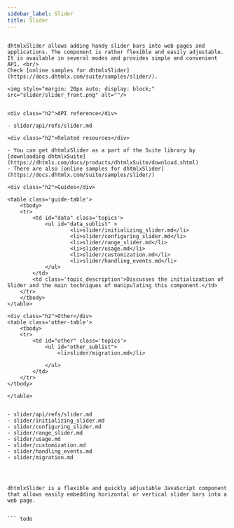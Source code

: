 ```yaml
---
sidebar_label: Slider
title: Slider
---          
```


``` todo

dhtmlxSlider allows adding handy slider bars into web pages and applications. The component is rather flexible and easily adjustable. It is available in several modes and provides simple and convenient API. <br/>
Check [online samples for dhtmlxSlider](https://docs.dhtmlx.com/suite/samples/slider/).

<img style="margin: 20px auto; display: block;" src="slider/slider_front.png" alt=""/>


<div class="h2">API reference</div>

- slider/api/refs/slider.md

<div class="h2">Related resources</div>

- You can get dhtmlxSlider as a part of the Suite library by [downloading dhtmlxSuite](https://dhtmlx.com/docs/products/dhtmlxSuite/download.shtml)          
- There are also [online samples for dhtmlxSlider](https://docs.dhtmlx.com/suite/samples/slider/)  

<div class="h2">Guides</div>

<table class='guide-table'>
	<tbody>
	<tr>
		<td id="data" class='topics'>
		    <ul id="data_sublist" >
                    <li>slider/initializing_slider.md</li>                  
                    <li>slider/configuring_slider.md</li>
                    <li>slider/range_slider.md</li>
                    <li>slider/usage.md</li>
                    <li>slider/customization.md</li>
                    <li>slider/handling_events.md</li>                     
            </ul>
        </td>
		<td class='topic_description'>Discusses the initialization of Slider and the main techniques of manipulating this component.</td>
	</tr>   
    </tbody>
</table>

<div class="h2">Other</div>
<table class='other-table'>
	<tbody>
    <tr>
        <td id="other" class='topics'>            
            <ul id="other_sublist">
                <li>slider/migration.md</li>

            </ul>
        </td>
    </tr>           
</tbody>

</table>


- slider/api/refs/slider.md
- slider/initializing_slider.md
- slider/configuring_slider.md
- slider/range_slider.md
- slider/usage.md
- slider/customization.md
- slider/handling_events.md
- slider/migration.md




dhtmlxSlider is a flexible and quickly adjustable JavaScript component that allows easily embedding horizontal or vertical slider bars into a web page.


``` todo